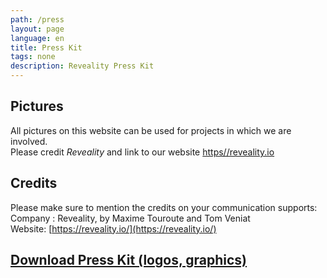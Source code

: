 ```yaml
---
path: /press
layout: page
language: en
title: Press Kit
tags: none
description: Reveality Press Kit
---
```


## Pictures

All pictures on this website can be used for projects in which we are involved.   
Please credit _Reveality_ and link to our website [https//reveality.io](https//reveality.io)

## Credits

Please make sure to mention the credits on your communication supports: 
Company : Reveality, by Maxime Touroute and Tom Veniat  
Website: [https://reveality.io/](https://reveality.io/)

## [Download Press Kit (logos, graphics)](RevealityPressKit.zip)